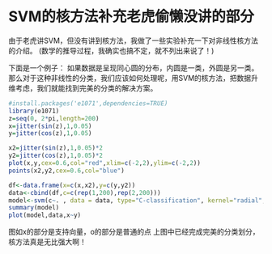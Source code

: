 SVM的核方法补充老虎偷懒没讲的部分
========================================================
由于老虎讲SVM，但没有讲到核方法，我做了一些实验补充一下对非线性核方法的介绍。
(数学的推导过程，我确实也搞不定，就不列出来说了！)

下面是一个例子：
如果数据是呈现同心圆的分布，内圆是一类，外圆是另一类。那么对于这种非线性的分类，我们应该如何处理呢，用SVM的核方法，把数据升维考虑，我们就能找到完美的分类的解决方案。

```r
#install.packages('e1071',dependencies=TRUE)
library(e1071)
z=seq(0, 2*pi,length=200)
x=jitter(sin(z),1,0.05)
y=jitter(cos(z),1,0.05)

x2=jitter(sin(z),1,0.05)*2
y2=jitter(cos(z),1,0.05)*2
plot(x,y,cex=0.6,col="red",xlim=c(-2,2),ylim=c(-2,2))
points(x2,y2,cex=0.6,col="blue")

df<-data.frame(x=c(x,x2),y=c(y,y2))
data<-cbind(df,c=c(rep(1,200),rep(2,200)))
model<-svm(c~. , data = data, type="C-classification", kernel="radial",cost=100,gamma=0.1)
summary(model)
plot(model,data,x~y)
```

图如x的部分是支持向量，o的部分是普通的点
上图中已经完成完美的分类划分，核方法真是无比强大啊！

